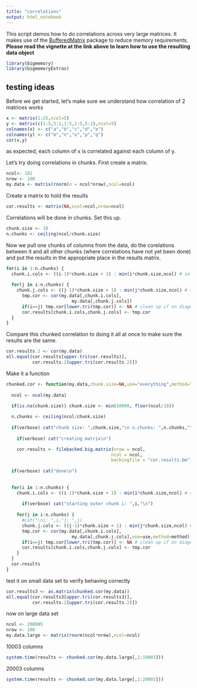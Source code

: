 ```yaml
---
title: "correlations"
output: html_notebook
---
```


This script demos how to do correlations across very large matrices.  It makes use of the [BufferedMatrix](https://bioconductor.org/packages/release/bioc/vignettes/BufferedMatrix/inst/doc/BufferedMatrix.pdf) package to reduce memory requirements.  __Please read the vignette at the link above to learn how to use the resulting data object__

```r
library(bigmemory)
library(bigmemoryExtras)
```

## testing ideas

Before we get started, let's make sure we understand how correlation of 2 matrices works
```r
x <- matrix(1:25,ncol=5)
y <- matrix(c(1:5,5:1,1:5,1:5,5:1),ncol=5)
colnames(x) <- c("a","b","c","d","e")
colnames(y) <- c("m","n","o","p","q")
cor(x,y)
```

as expected, each column of x is correlated against each column of y.

Let's try doing correlations in chunks.  First create a matrix.
```r
ncol<- 102
nrow <- 100
my.data <- matrix(rnorm(n = ncol*nrow),ncol=ncol)
```

Create a matrix to hold the results
```r
cor.results <- matrix(NA,ncol=ncol,nrow=ncol)
```

Correlations will be done in chunks.  Set this up.
```r
chunk.size <- 10
n.chunks <- ceiling(ncol/chunk.size)
```

Now we pull one chunks of columns from the data, do the corelations between it and all other chunks (where correlations have not yet been done) and put the results in the appropriate place in the results matrix.
```r
for(i in 1:n.chunks) {
  chunk.i.cols <- ((i-1)*chunk.size + 1) : min(i*chunk.size,ncol) # so that we don't go over on the last column
  
  for(j in i:n.chunks) {
    chunk.j.cols <- ((j-1)*chunk.size + 1) : min(j*chunk.size,ncol) # so that we don't go over on the last column
      tmp.cor <- cor(my.data[,chunk.i.cols],
                         my.data[,chunk.j.cols])
      if(i==j) tmp.cor[lower.tri(tmp.cor)] <- NA # clean up if on diagonal
      cor.results[chunk.i.cols,chunk.j.cols] <- tmp.cor
  }
}
```

Compare this chunked correlation to doing it all at once to make sure the results are the same.
```r
cor.results.2 <- cor(my.data)
all.equal(cor.results[upper.tri(cor.results)],
          cor.results.2[upper.tri(cor.results.2)])
```

Make it a function
```r
chunked.cor <- function(my.data,chunk.size=NA,use="everything",method="pearson", verbose=TRUE) {
  
  ncol <- ncol(my.data)
  
  if(is.na(chunk.size)) chunk.size <- min(10000, floor(ncol/10))

  n.chunks <- ceiling(ncol/chunk.size)
  
  if(verbose) cat("chunk size: ",chunk.size,"\n n.chunks: ",n.chunks,"\n")
  
    if(verbose) cat("creating matrix\n")

    cor.results <- filebacked.big.matrix(nrow = ncol,
                                        ncol = ncol,
                                        backingfile = "cor.results.bm")
                                        
  if(verbose) cat("done\n")
    
  
  for(i in 1:n.chunks) {
    chunk.i.cols <- ((i-1)*chunk.size + 1) : min(i*chunk.size,ncol) # so that we don't go over on the last column
    
      if(verbose) cat("starting outer chunk i: ",i,"\n")
    
    for(j in i:n.chunks) {
      #cat("\ni: ",i,"j: ",j)
      chunk.j.cols <- ((j-1)*chunk.size + 1) : min(j*chunk.size,ncol) # so that we don't go over on the last column
      tmp.cor <- cor(my.data[,chunk.i.cols],
                         my.data[,chunk.j.cols],use=use,method=method)
      if(i==j) tmp.cor[lower.tri(tmp.cor)] <- NA # clean up if on diagonal
      cor.results[chunk.i.cols,chunk.j.cols] <- tmp.cor
    }
  }
  cor.results
}
```

test it on small data set to verify behaving correctly
```r
cor.results3 <- as.matrix(chunked.cor(my.data))
all.equal(cor.results3[upper.tri(cor.results3)],
          cor.results.2[upper.tri(cor.results.2)])
```

now on large data set
```r
ncol <- 200005
nrow <- 100
my.data.large <- matrix(rnorm(ncol*nrow),ncol=ncol)
```

10003 columns
```r
system.time(results <- chunked.cor(my.data.large[,1:10003]))
```

20003 columns
```r
system.time(results <- chunked.cor(my.data.large[,1:20003]))
```

